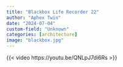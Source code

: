 ```yaml
---
title: "Blackbox Life Recorder 22"
author: "Aphex Twin"
date: "2024-07-04"
custom-field: "Unknown"
categories: [architecture]
image: "blackbox.jpg"
---
```


{{< video https://youtu.be/QNLpJ7di6Rs >}}